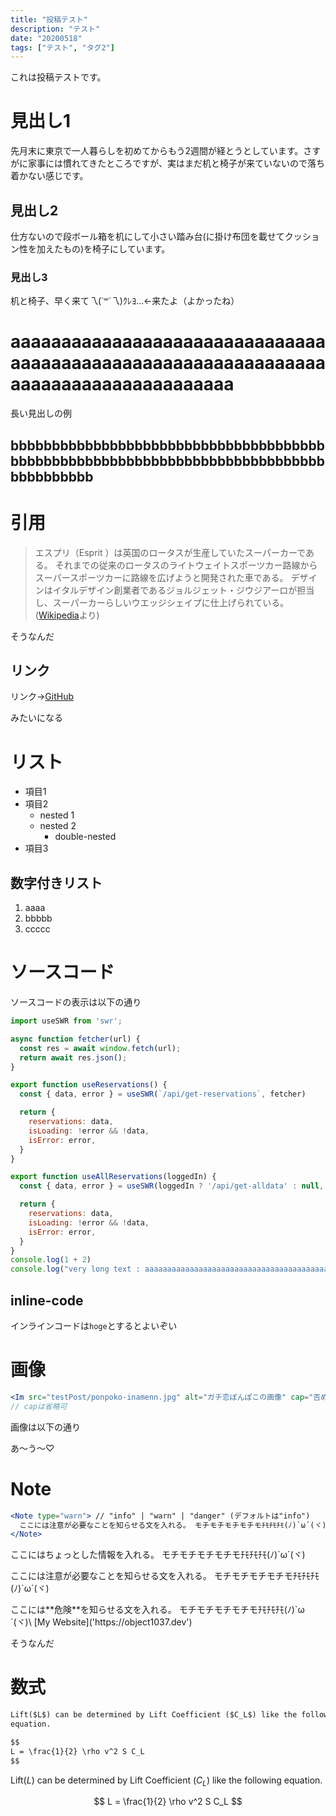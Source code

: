 ```yaml
---
title: "投稿テスト"
description: "テスト"
date: "20200518"
tags: ["テスト", "タグ2"]
---
```


これは投稿テストです。

# 見出し1

先月末に東京で一人暮らしを初めてからもう2週間が経とうとしています。さすがに家事には慣れてきたところですが、実はまだ机と椅子が来ていないので落ち着かない感じです。

## 見出し2

仕方ないので段ボール箱を机にして小さい踏み台(に掛け布団を載せてクッション性を加えたもの)を椅子にしています。

### 見出し3

机と椅子、早く来て乁(˙꒳˙乁)ｸﾚﾖ...←来たよ（よかったね）

# aaaaaaaaaaaaaaaaaaaaaaaaaaaaaaaaaaaaaaaaaaaaaaaaaaaaaaaaaaaaaaaaaaaaaaaaaaaaaaaaaaaa

長い見出しの例

## bbbbbbbbbbbbbbbbbbbbbbbbbbbbbbbbbbbbbbbbbbbbbbbbbbbbbbbbbbbbbbbbbbbbbbbbbbbbbbbbbbbbbb

# 引用

> エスプリ（Esprit ）は英国のロータスが生産していたスーパーカーである。 それまでの従来のロータスのライトウェイトスポーツカー路線からスーパースポーツカーに路線を広げようと開発された車である。 デザインはイタルデザイン創業者であるジョルジェット・ジウジアーロが担当し、スーパーカーらしいウエッジシェイプに仕上げられている。
([Wikipedia](https://ja.wikipedia.org/wiki/%E3%83%AD%E3%83%BC%E3%82%BF%E3%82%B9%E3%83%BB%E3%82%A8%E3%82%B9%E3%83%97%E3%83%AA)より)

そうなんだ

## リンク

リンク→[GitHub](https://github.com/)

みたいになる

# リスト

* 項目1
* 項目2
  * nested 1
  * nested 2
    * double-nested
* 項目3

## 数字付きリスト

1. aaaa
2. bbbbb
3. ccccc

# ソースコード

ソースコードの表示は以下の通り

```javascript
import useSWR from 'swr';

async function fetcher(url) {
  const res = await window.fetch(url);
  return await res.json();
}

export function useReservations() {
  const { data, error } = useSWR(`/api/get-reservations`, fetcher)

  return {
    reservations: data,
    isLoading: !error && !data,
    isError: error,
  }
}

export function useAllReservations(loggedIn) {
  const { data, error } = useSWR(loggedIn ? '/api/get-alldata' : null, fetcher)

  return {
    reservations: data,
    isLoading: !error && !data,
    isError: error,
  }
}
console.log(1 + 2)
console.log("very long text : aaaaaaaaaaaaaaaaaaaaaaaaaaaaaaaaaaaaaaaaaaaaaaaaaaaaaaaaaaaaaaaaaaaaaaaaaaaaaaaaaaaa")
```

## inline-code

インラインコードは`hoge`とするとよいぞい

# 画像

```jsx
<Im src="testPost/ponpoko-inamenn.jpg" alt="ガチ恋ぽんぽこの画像" cap="否めん！(これは画像のキャプション)" w={1334} h={750} />
// capは省略可
```

画像は以下の通り

<Im src="testPost/ponpoko-inamenn.jpg" alt="ガチ恋ぽんぽこの画像" cap="否めん！(これは画像のキャプション)" w={1334} h={750} />

あ～う〜♡

# Note

```jsx
<Note type="warn"> // "info" | "warn" | "danger" (デフォルトは"info")
  ここには注意が必要なことを知らせる文を入れる。 モチモチモチモチモﾁﾓﾁﾓﾁﾓ(ﾉ)`ω´(ヾ)
</Note>
```

<Note>
  ここにはちょっとした情報を入れる。 モチモチモチモチモﾁﾓﾁﾓﾁﾓ(ﾉ)`ω´(ヾ)
</Note>

<Note type="warn">ここには注意が必要なことを知らせる文を入れる。 モチモチモチモチモﾁﾓﾁﾓﾁﾓ(ﾉ)`ω´(ヾ)</Note>

<Note type="danger">
  ここには**危険**を知らせる文を入れる。 モチモチモチモチモﾁﾓﾁﾓﾁﾓ(ﾉ)`ω´(ヾ)\
  [My Website]('https://object1037.dev')
</Note>

そうなんだ

# 数式

```markdown
Lift($L$) can be determined by Lift Coefficient ($C_L$) like the following
equation.

$$
L = \frac{1}{2} \rho v^2 S C_L
$$
```

Lift($L$) can be determined by Lift Coefficient ($C_L$) like the following
equation.

$$
L = \frac{1}{2} \rho v^2 S C_L
$$
